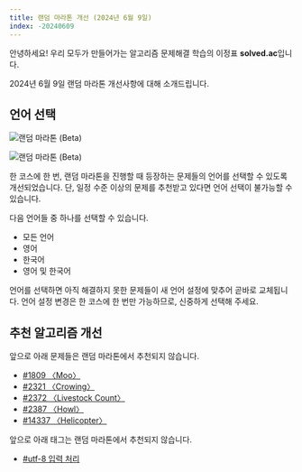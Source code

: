 ```yaml
---
title: 랜덤 마라톤 개선 (2024년 6월 9일)
index: -20240609
---
```


안녕하세요! 우리 모두가 만들어가는 알고리즘 문제해결 학습의 이정표 **solved.ac**입니다.

2024년 6월 9일 랜덤 마라톤 개선사항에 대해 소개드립니다.

## 언어 선택

![랜덤 마라톤 (Beta)](./240609/settings.png)

![랜덤 마라톤 (Beta)](./240609/language.png)

한 코스에 한 번, 랜덤 마라톤을 진행할 때 등장하는 문제들의 언어를 선택할 수 있도록 개선되었습니다. 단, 일정 수준 이상의 문제를 추천받고 있다면 언어 선택이 불가능할 수 있습니다.

다음 언어들 중 하나를 선택할 수 있습니다.

- 모든 언어
- 영어
- 한국어
- 영어 및 한국어

언어를 선택하면 아직 해결하지 못한 문제들이 새 언어 설정에 맞추어 곧바로 교체됩니다. 언어 설정 변경은 한 코스에 한 번만 가능하므로, 신중하게 선택해 주세요.

## 추천 알고리즘 개선

앞으로 아래 문제들은 랜덤 마라톤에서 추천되지 않습니다.

- [#1809 〈Moo〉](https://www.acmicpc.net/problem/1809)
- [#2321 〈Crowing〉](https://www.acmicpc.net/problem/2321)
- [#2372 〈Livestock Count〉](https://www.acmicpc.net/problem/2372)
- [#2387 〈Howl〉](https://www.acmicpc.net/problem/2387)
- [#14337 〈Helicopter〉](https://www.acmicpc.net/problem/14337)

앞으로 아래 태그는 랜덤 마라톤에서 추천되지 않습니다.

- [#utf-8 입력 처리](https://solved.ac/problems/tags/utf8)
